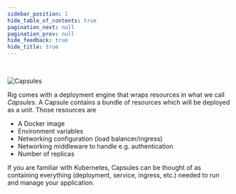 ```yaml
---
sidebar_position: 1
hide_table_of_contents: true
pagination_next: null
pagination_prev: null
hide_feedback: true
hide_title: true
---
```



<br/>

![Capsules](/img/banners/capsules-banner.png "Capsules")

Rig comes with a deployment engine that wraps resources in what we call _Capsules_.
A Capsule contains a bundle of resources which will be deployed as a unit. Those resources are

- A Docker image
- Environment variables
- Networking configuration (load balancer/ingress)
- Networking middleware to handle e.g. authentication
- Number of replicas

If you are familiar with Kubernetes, Capsules can be thought of as containing everything (deployment, service, ingress, etc.) needed to run and manage your application.

<GettingStarted />
